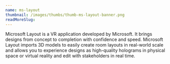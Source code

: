 ```yaml
---
name: ms-layout
thumbnail: /images/thumbs/thumb-ms-layout-banner.png
readMoreSlug:
---
```


Microsoft Layout is a VR application developed by Microsoft. It brings designs from concept to completion with confidence and speed. Microsoft Layout imports 3D models to easily create room layouts in real-world scale and allows you to experience designs as high-quality holograms in physical space or virtual reality and edit with stakeholders in real time.
